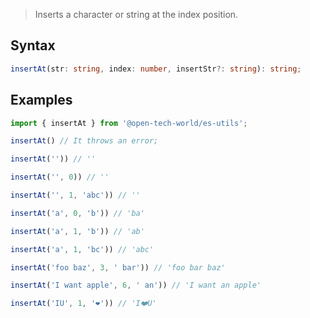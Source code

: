 > Inserts a character or string at the index position.

## Syntax

```ts
insertAt(str: string, index: number, insertStr?: string): string;
```

## Examples

```ts
import { insertAt } from '@open-tech-world/es-utils';

insertAt() // It throws an error;

insertAt('')) // ''

insertAt('', 0)) // ''

insertAt('', 1, 'abc')) // ''

insertAt('a', 0, 'b')) // 'ba'

insertAt('a', 1, 'b')) // 'ab'

insertAt('a', 1, 'bc')) // 'abc'

insertAt('foo baz', 3, ' bar')) // 'foo bar baz'

insertAt('I want apple', 6, ' an')) // 'I want an apple'

insertAt('IU', 1, '❤️')) // 'I❤️U'
```
